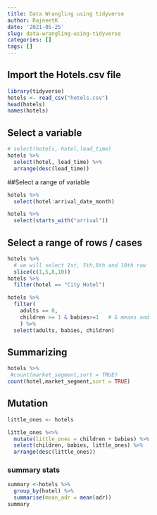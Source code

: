 ```yaml
---
title: Data Wrangling using tidyverse
author: RajneetK
date: '2021-05-25'
slug: data-wrangling-using-tidyverse
categories: []
tags: []
---
```



## Import the Hotels.csv file


```r
library(tidyverse)
hotels <- read_csv("hotels.csv")
head(hotels)
names(hotels)

```


## Select a variable
```r
# select(hotels, hotel,lead_time)
hotels %>%
  select(hotel, lead_time) %>%
  arrange(desc(lead_time))

```

##Select a range of variable

```r

hotels %>%
  select(hotel:arrival_date_month)

hotels %>%
  select(starts_with("arrival"))

```




## Select a range of rows / cases
```r

hotels %>%
  # we will select 1st, 5th,8th and 10th row
  slice(c(1,5,8,10))
hotels %>%
  filter(hotel == "City Hotel")

hotels %>%
  filter( 
    adults == 0,
    children >= 1 & babies>=1   # & means and
    ) %>% 
  select(adults, babies, children)
```


## Summarizing

```r

hotels %>%
 #count(market_segment,sort = TRUE)
count(hotel,market_segment,sort = TRUE)

```

## Mutation

```r
little_ones <- hotels

little_ones %<>%
  mutate(little_ones = children + babies) %>%
  select(children, babies, little_ones) %>%
  arrange(desc(little_ones))

```
###  summary stats

```r
summary <-hotels %>%
  group_by(hotel) %>%
  summarise(mean_adr = mean(adr))
summary

```

